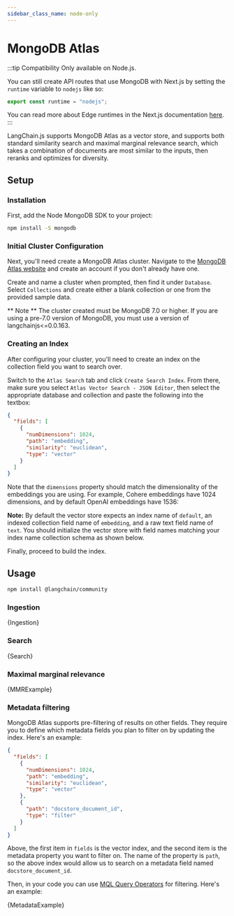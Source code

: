 ```yaml
---
sidebar_class_name: node-only
---
```


# MongoDB Atlas

:::tip Compatibility
Only available on Node.js.

You can still create API routes that use MongoDB with Next.js by setting the `runtime` variable to `nodejs` like so:

```typescript
export const runtime = "nodejs";
```

You can read more about Edge runtimes in the Next.js documentation [here](https://nextjs.org/docs/app/building-your-application/rendering/edge-and-nodejs-runtimes).
:::

LangChain.js supports MongoDB Atlas as a vector store, and supports both standard similarity search and maximal marginal relevance search,
which takes a combination of documents are most similar to the inputs, then reranks and optimizes for diversity.

## Setup

### Installation

First, add the Node MongoDB SDK to your project:

```bash npm2yarn
npm install -S mongodb
```

### Initial Cluster Configuration

Next, you'll need create a MongoDB Atlas cluster. Navigate to the [MongoDB Atlas website](https://www.mongodb.com/atlas/database) and create an account if you don't already have one.

Create and name a cluster when prompted, then find it under `Database`. Select `Collections` and create either a blank collection or one from the provided sample data.

** Note ** The cluster created must be MongoDB 7.0 or higher. If you are using a pre-7.0 version of MongoDB, you must use a version of langchainjs<=0.0.163.

### Creating an Index

After configuring your cluster, you'll need to create an index on the collection field you want to search over.

Switch to the `Atlas Search` tab and click `Create Search Index`. From there, make sure you select `Atlas Vector Search - JSON Editor`,
then select the appropriate database and collection and paste the following into the textbox:

```json
{
  "fields": [
    {
      "numDimensions": 1024,
      "path": "embedding",
      "similarity": "euclidean",
      "type": "vector"
    }
  ]
}
```

Note that the `dimensions` property should match the dimensionality of the embeddings you are using.
For example, Cohere embeddings have 1024 dimensions, and by default OpenAI embeddings have 1536:

**Note:** By default the vector store expects an index name of `default`, an indexed collection field name of `embedding`, and a raw text field name of `text`.
You should initialize the vector store with field names matching your index name collection schema as shown below.

Finally, proceed to build the index.

## Usage


<IntegrationInstallTooltip></IntegrationInstallTooltip>

```bash npm2yarn
npm install @langchain/community
```

### Ingestion


<CodeBlock language="typescript">{Ingestion}</CodeBlock>

### Search


<CodeBlock language="typescript">{Search}</CodeBlock>

### Maximal marginal relevance


<CodeBlock language="typescript">{MMRExample}</CodeBlock>

### Metadata filtering

MongoDB Atlas supports pre-filtering of results on other fields. They require you to define which metadata fields
you plan to filter on by updating the index. Here's an example:

```json
{
  "fields": [
    {
      "numDimensions": 1024,
      "path": "embedding",
      "similarity": "euclidean",
      "type": "vector"
    },
    {
      "path": "docstore_document_id",
      "type": "filter"
    }
  ]
}
```

Above, the first item in `fields` is the vector index, and the second item is the metadata property you want to filter on.
The name of the property is `path`, so the above index would allow us to search on a metadata field named `docstore_document_id`.

Then, in your code you can use [MQL Query Operators](https://www.mongodb.com/docs/manual/reference/operator/query/) for filtering. Here's an example:


<CodeBlock language="typescript">{MetadataExample}</CodeBlock>
